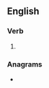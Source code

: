 ==English==

===Verb===
{{head|en|present participle}}

# {{present participle of|alert|lang=en|nocat=1}}

===Anagrams===
* {{anagrams|en|INTEGRAL|Triangle|altering|integral|relating|tanglier|teraglin|triangle}}